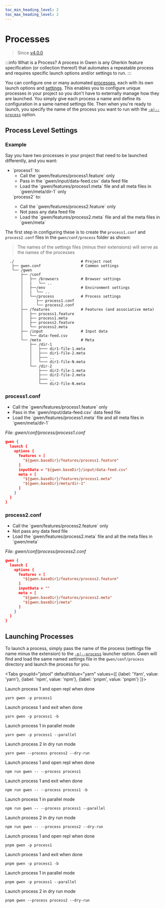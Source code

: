 ```yaml
--- 
toc_min_heading_level: 2
toc_max_heading_level: 2
---
```



# Processes

> Since [v4.0.0](https://github.com/gwen-interpreter/gwen-web/releases/tag/v4.0.0)

:::info What is a Process?
A process in Gwen is any Gherkin feature specification (or collection thereof) that automates a repeatable process and requires specific launch options and/or settings to run.
:::

You can configure one or many automated [processes](/docs/processes#process-settings), each with its own launch options and [settings](/docs/settings). This enables you to configure unique processes in your project so you don't have to externally manage how they are launched. You simply give each process a name and define its configuration in a same named settings file. Then when you're ready to launch, you specify the name of the process you want to run with the [`-p|--process`]((/docs/launcher#gwen-launch-options-process)) option.

## Process Level Settings

### Example

Say you have two processes in your project that need to be launched differently, and you want:

<ul>
  <li>
   `process1` to:
    <ul>
      <li>Call the `gwen/features/process1.feature` only</li>
      <li>Pass in the `gwen/input/data-feed.csv` data feed file</li>
      <li>Load the `gwen/features/process1.meta` file and all meta files in `gwen/meta/dir-1` only</li>
    </ul>
  </li>
  `process2` to:
    <ul>
      <li>Call the `gwen/features/process2.feature` only</li>
      <li>Not pass any data feed file</li>
      <li>Load the `gwen/features/process2.meta` file and all the meta files in `gwen/meta`</li>
    </ul>
</ul>


The first step in configuring these is to create the `process1.conf` and `process2.conf` files in the `gwen/conf/process` folder as shown:

> The names of the settings files (minus their extensions) will serve as the names of the processes

```shell {10,11}
  ./                              # Project root
   ├── gwen.conf                  # Common settings
   └── /gwen
       ├── /conf
       │   ├── /browsers          # Browser settings
       │   |   └── ..
       │   ├──/env                # Environment settings
       │   |  └── ..
       │   └──/process            # Process settings
       │      ├── process1.conf
       │      └── process2.conf
       ├── /features              # Features (and associative meta)
       │   ├── process1.feature
       │   ├── process1.meta
       │   ├── process2.feature
       │   └── process2.meta
       ├── /input                 # Input data
       │   └── data-feed.csv
       └── /meta                  # Meta
           ├── /dir-1
           │   ├─── dir1-file-1.meta
           │   ├─── dir1-file-2.meta
           │   ├─── ..
           │   └─── dir1-file-N.meta
           └── /dir-2
               ├─── dir2-file-1.meta
               ├─── dir2-file-2.meta
               ├─── ..
               └─── dir2-file-N.meta
```

### process1.conf

<ul>
  <li>Call the `gwen/features/process1.feature` only</li>
  <li>Pass in the `gwen/input/data-feed.csv` data feed file</li>
  <li>Load the `gwen/features/process1.meta` file and all meta files in `gwen/meta/dir-1`</li>
</ul>

*File: gwen/conf/process/process1.conf*
```json
gwen {
  launch {
    options {
      features = [
        "${gwen.baseDir}/features/process1.feature"
      ]
      inputData = "${gwen.baseDir}/input/data-feed.csv"
      meta = [
        "${gwen.baseDir}/features/process1.meta"
        "${gwen.baseDir}/meta/dir-1"
      ]
    }
  }
}
```

### process2.conf

<ul>
  <li>Call the `gwen/features/process2.feature` only</li>
  <li>Not pass any data feed file</li>
  <li>Load the `gwen/features/process2.meta` file and all the meta files in `gwen/meta`</li>
</ul>

*File: gwen/conf/process/process2.conf*
```json
gwen {
  launch {
    options {
      features = [
        "${gwen.baseDir}/features/process2.feature"
      ]
      inputData = ""
      meta = [
        "${gwen.baseDir}/features/process2.meta"
        "${gwen.baseDir}/meta"
      ]
    }
  }
}
```

## Launching Processes

  To launch a process, simply pass the name of the process (settings file name minus the extension) to the [`-p|--process`](/docs/launcher#gwen-launch-options-process) launcher option. Gwen will find and load the same named settings file in the `gwen/conf/process` directory and launch the process for you.

<Tabs
  groupId="jstool"
  defaultValue="yarn"
  values={[
    {label: 'Yarn', value: 'yarn'},
    {label: 'npm', value: 'npm'},
    {label: 'pnpm', value: 'pnpm'}
  ]}>

<TabItem value="yarn">

Launch process 1 and open repl when done

```shell
yarn gwen -p process1
```

Launch process 1 and exit when done

```shell
yarn gwen -p process1 -b
```

Launch process 1 in parallel mode

```shell
yarn gwen -p process1 --parallel
```

Launch process 2 in dry run mode

```shell
yarn gwen --process process2 --dry-run
```

</TabItem>
<TabItem value="npm">

Launch process 1 and open repl when done

```shell
npm run gwen -- --process process1
```

Launch process 1 and exit when done

```shell
npm run gwen -- --process process1 -b
```

Launch process 1 in parallel mode

```shell
npm run gwen -- --process process1 --parallel
```

Launch process 2 in dry run mode

```shell
npm run gwen -- --process process2 --dry-run
```

</TabItem>
<TabItem value="pnpm">

Launch process 1 and open repl when done

```shell
pnpm gwen -p process1
```

Launch process 1 and exit when done

```shell
pnpm gwen -p process1 -b
```

Launch process 1 in parallel mode

```shell
pnpm gwen -p process1 --parallel
```

Launch process 2 in dry run mode

```shell
pnpm gwen --process process2 --dry-run
```

</TabItem>
</Tabs>